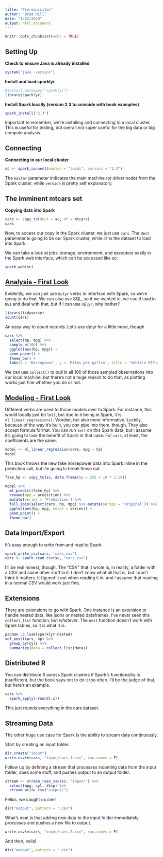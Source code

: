 ```yaml
---
title: "Prerequisites"
author: "Brad Hill"
date: "1/22/2020"
output: html_document
---
```


```r
knitr::opts_chunk$set(echo = TRUE)
```

## Setting Up

**Check to ensure Java is already installed**

```r
system("java -version")
```
  
**Install and load sparklyr**

```r
#install.packages("sparklyr")
library(sparklyr)
```

**Install Spark locally (version 2.3 to coincide with book examples)**

```r
spark_install("2.3")
```

Important to remember, we're installing and connecting to a local cluster. This is useful for testing, but overall not super useful for the big data or big compute analysis.  
  
## Connecting    
   
**Connecting to our local cluster**
```r
sc <- spark_connect(master = "local", version = "2.3")
```

The `master` parameter indicates the main machine (or driver node) from the Spark cluster, while `version` is pretty self explanatory.   
  
## The imminent mtcars set   
  
**Copying data into Spark**
```r
cars <- copy_to(dest = sc, df = mtcars)
cars
```
  
Now, to access our copy in the Spark cluster, we just use `cars`. The `dest` parameter is going to be our Spark cluster, while `df` is the dataset to load into Spark.  

We can take a look at jobs, storage, environment, and executors easily in the Spark web interface, which can be accessed like so:     
```r
spark_web(sc)
```
 
## [Analysis - First Look](https://therinspark.com/starting.html#starting-analysis)   
  
Evidently, we can just use `dplyr` verbs to interface with Spark, so we're going to do that. We can also use SQL, so if we wanted to, we could load in `DBI` and deal with that, but if I can use `dplyr`, why bother?  
  
```r
library(tidyverse)
count(cars)
```

An easy way to count records. Let's use dplyr for a little more, though.  

```r
cars %>% 
  select(hp, mpg) %>% 
  sample_n(100) %>% 
  ggplot(aes(hp, mpg)) +
  geom_point() +
  theme_bw() +
  labs(x = 'Horsepower', y = 'Miles per gallon', title = 'Vehicle Efficiency', subtitle = 'Miles per gallon vs horsepower')
```

We can use `collect()` to pull in all 100 of those sampled observations into our local machine, but there's not a huge reason to do that, as plotting works just fine whether you do or not.  

## [Modeling - First Look](https://therinspark.com/starting.html#starting-modeling)   
  
Different verbs are used to throw models over to Spark. For instance, this would locally just be `lm()`, but due to it being in Spark, it is `ml_linear_regression()`. Wordier, but also more informative. Luckily, because of the way it's built, you *can* pipe into them, though. They also accept formula format. You can run `lm()` on this Spark data, but I assume it's going to lose the benefit of Spark in that case. For `cars`, at least, the coefficients are the same.
  
```r
model <- ml_linear_regression(cars, mpg ~ hp)
model
```

This book throws the new fake horsepower data into Spark inline in the prediction call, but I'm going to break those out.   
  
```r
fake_hp <- copy_to(sc, data.frame(hp = 250 + 10 * 1:10))

model %>% 
  ml_predict(fake_hp) %>% 
  rename(mpg = prediction) %>% 
  mutate(series = 'Prediction') %>% 
  full_join(select(cars, hp, mpg) %>% mutate(series = 'Original')) %>% 
  ggplot(aes(hp, mpg, color = series)) +
  geom_point() +
  theme_bw()
```

## Data Import/Export   
  
It's easy enough to write from and read to Spark.  

```r
spark_write_csv(cars, 'cars.csv')
cars <- spark_read_csv(sc, "cars.csv")
```

I'll be real honest, though. The "CSV" that it wrote is, in reality, a folder with a CSV and some other stuff in it. I don't know what all that is, but I don't think it matters. It figured it out when reading it in, and I assume that reading in a normal CSV would work just fine.   
  
## Extensions  
  
There are extensions to go with Spark. One instance is an extension to handle nested data, like jsons or nested dataframes. I've never seen this `collect_list` function, but *whatever*. The `nest` function doesn't work with Spark tables, so it is what it is.
  
```r
pacman::p_load(sparklyr.nested)
sdf_nest(cars, hp) %>% 
  group_by(cyl) %>% 
  summarize(data = collect_list(data))
```

## Distributed R  
  
You can distribute R across Spark clusters if Spark's functionality is insufficient, but the book says not to do it too often. I'll be the judge of that, but here's an example.  
  
```r
cars %>% 
  spark_apply(~round(.x))
```

This just rounds everything in the cars dataset.  
  
## Streaming Data
  
The other huge use case for Spark is the ability to stream data continuously.   
  
Start by creating an input folder.  
  
```r
dir.create("input")
write.csv(mtcars, "input/cars_1.csv", row.names = F)
```
  
Follow up by defining a stream that processes incoming data from the input folder, does some stuff, and pushes output to an output folder.  
  
```r
stream <- stream_read_csv(sc, "input/") %>% 
  select(mpg, cyl, disp) %>% 
  stream_write_csv("output/")
```

Fellas, we caught us one!  
```r
dir("output", pattern = ".csv")
```

What's neat is that adding new data to the input folder immediately processes and pushes a new file to output.   
  
```r
write.csv(mtcars, "input/cars_2.csv", row.names = F)
```

And then, voila!  
```r
dir("output", pattern = ".csv")
```

